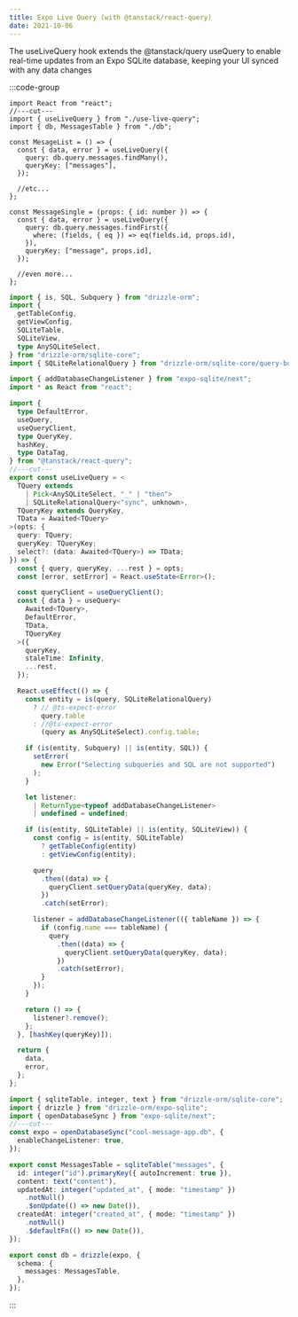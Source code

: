 ```yaml
---
title: Expo Live Query (with @tanstack/react-query)
date: 2021-10-06
---
```


The useLiveQuery hook extends the @tanstack/query useQuery to enable real-time updates from an Expo SQLite database, keeping your UI synced with any data changes

:::code-group

```tsx [client] filename="client.tsx"
import React from "react";
//---cut---
import { useLiveQuery } from "./use-live-query";
import { db, MessagesTable } from "./db";

const MesageList = () => {
  const { data, error } = useLiveQuery({
    query: db.query.messages.findMany(),
    queryKey: ["messages"],
  });

  //etc...
};

const MessageSingle = (props: { id: number }) => {
  const { data, error } = useLiveQuery({
    query: db.query.messages.findFirst({
      where: (fields, { eq }) => eq(fields.id, props.id),
    }),
    queryKey: ["message", props.id],
  });

  //even more...
};
```

```ts [live-query] filename="use-live-query.ts"
import { is, SQL, Subquery } from "drizzle-orm";
import {
  getTableConfig,
  getViewConfig,
  SQLiteTable,
  SQLiteView,
  type AnySQLiteSelect,
} from "drizzle-orm/sqlite-core";
import { SQLiteRelationalQuery } from "drizzle-orm/sqlite-core/query-builders/query";

import { addDatabaseChangeListener } from "expo-sqlite/next";
import * as React from "react";

import {
  type DefaultError,
  useQuery,
  useQueryClient,
  type QueryKey,
  hashKey,
  type DataTag,
} from "@tanstack/react-query";
//---cut---
export const useLiveQuery = <
  TQuery extends
    | Pick<AnySQLiteSelect, "_" | "then">
    | SQLiteRelationalQuery<"sync", unknown>,
  TQueryKey extends QueryKey,
  TData = Awaited<TQuery>
>(opts: {
  query: TQuery;
  queryKey: TQueryKey;
  select?: (data: Awaited<TQuery>) => TData;
}) => {
  const { query, queryKey, ...rest } = opts;
  const [error, setError] = React.useState<Error>();

  const queryClient = useQueryClient();
  const { data } = useQuery<
    Awaited<TQuery>,
    DefaultError,
    TData,
    TQueryKey
  >({
    queryKey,
    staleTime: Infinity,
    ...rest,
  });

  React.useEffect(() => {
    const entity = is(query, SQLiteRelationalQuery)
      ? // @ts-expect-error
        query.table
      : //@ts-expect-error
        (query as AnySQLiteSelect).config.table;

    if (is(entity, Subquery) || is(entity, SQL)) {
      setError(
        new Error("Selecting subqueries and SQL are not supported")
      );
    }

    let listener:
      | ReturnType<typeof addDatabaseChangeListener>
      | undefined = undefined;

    if (is(entity, SQLiteTable) || is(entity, SQLiteView)) {
      const config = is(entity, SQLiteTable)
        ? getTableConfig(entity)
        : getViewConfig(entity);

      query
        .then((data) => {
          queryClient.setQueryData(queryKey, data);
        })
        .catch(setError);

      listener = addDatabaseChangeListener(({ tableName }) => {
        if (config.name === tableName) {
          query
            .then((data) => {
              queryClient.setQueryData(queryKey, data);
            })
            .catch(setError);
        }
      });
    }

    return () => {
      listener?.remove();
    };
  }, [hashKey(queryKey)]);

  return {
    data,
    error,
  };
};
```

```ts [database] filename="db.ts"
import { sqliteTable, integer, text } from "drizzle-orm/sqlite-core";
import { drizzle } from "drizzle-orm/expo-sqlite";
import { openDatabaseSync } from "expo-sqlite/next";
//---cut---
const expo = openDatabaseSync("cool-message-app.db", {
  enableChangeListener: true,
});

export const MessagesTable = sqliteTable("messages", {
  id: integer("id").primaryKey({ autoIncrement: true }),
  content: text("content"),
  updatedAt: integer("updated_at", { mode: "timestamp" })
    .notNull()
    .$onUpdate(() => new Date()),
  createdAt: integer("created_at", { mode: "timestamp" })
    .notNull()
    .$defaultFn(() => new Date()),
});

export const db = drizzle(expo, {
  schema: {
    messages: MessagesTable,
  },
});
```

:::
